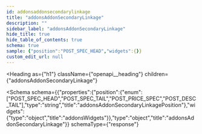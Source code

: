 ```yaml
---
id: addonsaddonsecondarylinkage
title: "addonsAddonSecondaryLinkage"
description: ""
sidebar_label: "addonsAddonSecondaryLinkage"
hide_title: true
hide_table_of_contents: true
schema: true
sample: {"position":"POST_SPEC_HEAD","widgets":{}}
custom_edit_url: null
---
```



<Heading
  as={"h1"}
  className={"openapi__heading"}
  children={"addonsAddonSecondaryLinkage"}
>
</Heading>





<Schema
  schema={{"properties":{"position":{"enum":["POST_SPEC_HEAD","POST_SPEC_TAIL","POST_PRICE_SPEC","POST_DESC_TAIL"],"type":"string","title":"addonsAddonSecondaryLinkagePosition"},"widgets":{"type":"object","title":"addonsWidgets"}},"type":"object","title":"addonsAddonSecondaryLinkage"}}
  schemaType={"response"}
>
  
</Schema>
            